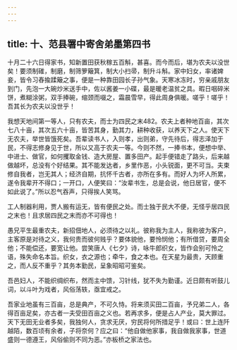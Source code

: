 ```yaml
---
---
---
```

title: 十、范县署中寄舍弟墨第四书
---



十月二十六日得家书，知新置田获秋稼五百斛，甚喜。而今而后，堪为农夫以没世矣！要须制碓，制磨，制筛箩簸箕，制大小扫帚，制升斗斛。家中妇女，率诸婢妾，皆令习舂揄蹂簸之事，便是一种靠田园长子孙气象。天寒冰冻时，穷亲戚朋友到门，先泡一大碗炒米送手中，佐以酱姜一小碟，最是暖老温贫之具。暇日咽碎米饼，煮糊涂粥，双手捧碗，缩颈而啜之，霜晨雪早，得此周身俱暖。嗟乎！嗟乎！吾其长为农夫以没世乎！

我想天地间第一等人，只有农夫，而士为四民之末482。农夫上者种地百亩，其次七八十亩，其次五六十亩，皆苦其身，勤其力，耕种收获，以养天下之人。使天下无农夫，举世皆饿死矣。吾辈读书人，入则孝，出则弟，守先待后，得志泽加于民，不得志修身见于世，所以又高于农夫一等。今则不然，一捧书本，便想中举、中进士、做官，如何攫取金钱、造大房屋、置多田产。起手便错走了路头，后来越做越坏，总没有个好结果。其不能发达者，乡里作恶，小头锐面，更不可当。夫束修自我者，岂无其人；经济自期，抗怀千古者，亦所在多有。而好人为坏人所累，遂令我辈开不得口；一开口，人便笑曰：“汝辈书生，总是会说，他日居官，便不如此说了。”所以忍气吞声，只得挨人笑骂。

工人制器利用，贾人搬有运无，皆有便民之处。而士独于民大不便，无怪乎居四民之末也！且求居四民之末而亦不可得也！

愚兄平生最重农夫，新招佃地人，必须待之以礼。彼称我为主人，我称彼为客户，主客原是对待之义，我何贵而彼何贱乎？要体貌他，要怜悯他；有所借贷，要周全他；不能偿还，要宽让他。尝笑唐人《七夕》诗，咏牛郎织女，皆作会别可怜之语，殊失命名本旨。织女，衣之源也；牵牛，食之本也。在天星为最贵，天顾重之，而人反不重乎？其务本勤民，呈象昭昭可鉴矣。

吾邑妇人，不能织绸织布，然而主中馈，习针线，犹不失为勤谨。近日颇有听鼓儿词，以斗叶为戏者，风俗荡轶，亟宜戒之。

吾家业地虽有三百亩，总是典产，不可久恃。将来须买田二百亩，予兄弟二人，各得百亩足矣，亦古者一夫受田百亩之义也。若再求多，便是占人产业，莫大罪过。天下无田无业者多矣，我独何人，贪求无厌，穷民将何所措足乎！或曰：世上连阡越陌，数百顷有余者，子将奈何？应之曰：“他自做他家事，我自做我家事，世道盛则一德遵王，风俗偷则不同为恶。”亦板桥之家法也。